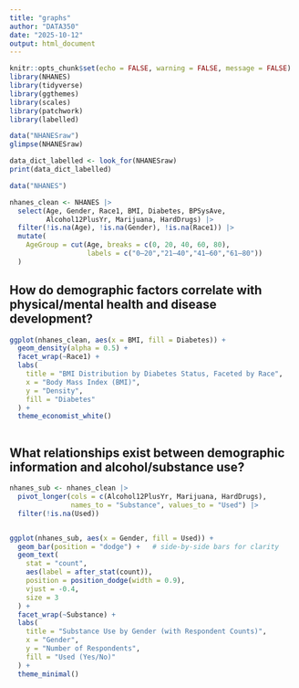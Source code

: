 ```yaml
---
title: "graphs"
author: "DATA350"
date: "2025-10-12"
output: html_document
---
```


```r
knitr::opts_chunk$set(echo = FALSE, warning = FALSE, message = FALSE)
library(NHANES)
library(tidyverse)
library(ggthemes)
library(scales)
library(patchwork)
library(labelled)

```

```r
data("NHANESraw")
glimpse(NHANESraw)

```
```r
data_dict_labelled <- look_for(NHANESraw)
print(data_dict_labelled)
```

```r

data("NHANES")

nhanes_clean <- NHANES |>
  select(Age, Gender, Race1, BMI, Diabetes, BPSysAve,
         Alcohol12PlusYr, Marijuana, HardDrugs) |>
  filter(!is.na(Age), !is.na(Gender), !is.na(Race1)) |>
  mutate(
    AgeGroup = cut(Age, breaks = c(0, 20, 40, 60, 80),
                   labels = c("0–20","21–40","41–60","61–80"))
  )


```
## How do demographic factors correlate with physical/mental health and disease development?
```r
ggplot(nhanes_clean, aes(x = BMI, fill = Diabetes)) +
  geom_density(alpha = 0.5) +
  facet_wrap(~Race1) +
  labs(
    title = "BMI Distribution by Diabetes Status, Faceted by Race",
    x = "Body Mass Index (BMI)",
    y = "Density",
    fill = "Diabetes"
  ) +
  theme_economist_white()



```

## What relationships exist between demographic information and alcohol/substance use?

```r

nhanes_sub <- nhanes_clean |>
  pivot_longer(cols = c(Alcohol12PlusYr, Marijuana, HardDrugs),
               names_to = "Substance", values_to = "Used") |>
  filter(!is.na(Used))


ggplot(nhanes_sub, aes(x = Gender, fill = Used)) +
  geom_bar(position = "dodge") +   # side-by-side bars for clarity
  geom_text(
    stat = "count",
    aes(label = after_stat(count)),
    position = position_dodge(width = 0.9),
    vjust = -0.4,
    size = 3
  ) +
  facet_wrap(~Substance) +
  labs(
    title = "Substance Use by Gender (with Respondent Counts)",
    x = "Gender",
    y = "Number of Respondents",
    fill = "Used (Yes/No)"
  ) +
  theme_minimal()


```

